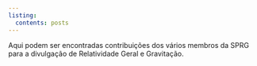 ```yaml
---
listing:
  contents: posts
---
```


Aqui podem ser encontradas contribuições dos vários membros da SPRG para a divulgação de Relatividade Geral e Gravitação.
